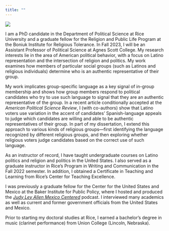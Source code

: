 ```yaml
---
title: ""
---
```



![](files/quezada-edited.jpg){.img}

I am a PhD candidate in the Department of Political Science at Rice University and a graduate fellow for the Religion and Public Life Program at the Boniuk Institute for Religious Tolerance. In Fall 2023, I will be an Assistant Professor of Political Science at Agnes Scott College. My research interests lie in the area of American political behavior, with a focus on Latino representation and the intersection of religion and politics. My work examines how members of particular social groups (such as Latinos and religious individuals) determine who is an authentic representative of their group.

My work implicates group-specific language as a key signal of in-group membership and shows how group members respond to political candidates who try to use such language to signal that they are an authentic representative of the group. In a recent article conditionally accepted at the *American Political Science Review*, I (with co-authors) show that Latino voters use variation in the accent of candidates' Spanish-language appeals to judge which candidates are willing and able to be authentic representatives of their group. In part of my dissertation, I extend this approach to various kinds of religious groups---first identifying the language recognized by different religious groups, and then exploring whether religious voters judge candidates based on the correct use of such language.

As an instructor of record, I have taught undergraduate courses on Latino politics and religion and politics in the United States. I also served as a graduate instructor in Rice's Program in Writing and Communication in the Fall 2022 semester. In addition, I obtained a Certificate in Teaching and Learning from Rice's Center for Teaching Excellence.

I was previously a graduate fellow for the Center for the United States and Mexico at the Baker Institute for Public Policy, where I hosted and produced the [*Judy Ley Allen Mexico Centered*](https://podcasts.apple.com/us/podcast/judy-ley-allen-mexico-centered/id1316117842){target="_blank"} podcast. I interviewed many academics as well as current and former government officials from the United States and Mexico.

Prior to starting my doctoral studies at Rice, I earned a bachelor's degree in music (clarinet performance) from Union College (Lincoln, Nebraska).








